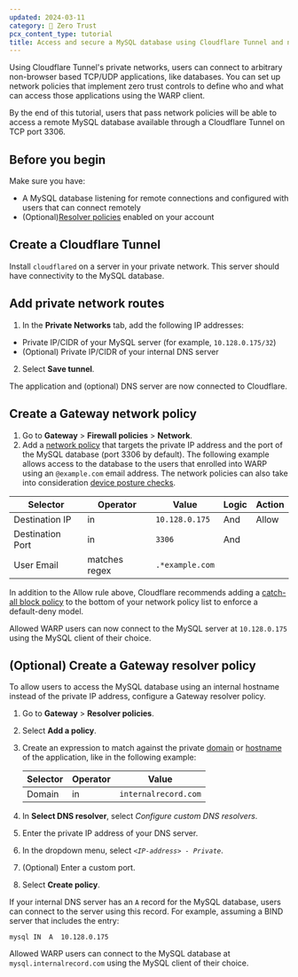 ```yaml
---
updated: 2024-03-11
category: 🔐 Zero Trust
pcx_content_type: tutorial
title: Access and secure a MySQL database using Cloudflare Tunnel and network policies
---
```



Using Cloudflare Tunnel's private networks, users can connect to arbitrary non-browser based TCP/UDP applications, like databases. You can set up network policies that implement zero trust controls to define who and what can access those applications using the WARP client.

By the end of this tutorial, users that pass network policies will be able to access a remote MySQL database available through a Cloudflare Tunnel on TCP port 3306.

## Before you begin

Make sure you have:

- A MySQL database listening for remote connections and configured with users that can connect remotely
- (Optional)[Resolver policies](/cloudflare-one/policies/gateway/resolver-policies/) enabled on your account

## Create a Cloudflare Tunnel

Install `cloudflared` on a server in your private network. This server should have connectivity to the MySQL database.

<Render file="tunnel/create-tunnel" product="cloudflare-one" />

## Add private network routes

1. In the **Private Networks** tab, add the following IP addresses:

- Private IP/CIDR of your MySQL server (for example, `10.128.0.175/32`)
- (Optional) Private IP/CIDR of your internal DNS server

2. Select **Save tunnel**.

The application and (optional) DNS server are now connected to Cloudflare.

## Create a Gateway network policy

1. Go to **Gateway** > **Firewall policies** > **Network**.
2. Add a [network policy](/cloudflare-one/policies/gateway/network-policies/) that targets the private IP address and the port of the MySQL database (port 3306 by default). The following example allows access to the database to the users that enrolled into WARP using an `@example.com` email address. The network policies can also take into consideration [device posture checks](/cloudflare-one/identity/devices/).

| Selector         | Operator      | Value           | Logic | Action |
| ---------------- | ------------- | --------------- | ----- | ------ |
| Destination IP   | in            | `10.128.0.175`  | And   | Allow  |
| Destination Port | in            | `3306`          | And   |        |
| User Email       | matches regex | `.*example.com` |       |        |

In addition to the Allow rule above, Cloudflare recommends adding a [catch-all block policy](/learning-paths/replace-vpn/build-policies/) to the bottom of your network policy list to enforce a default-deny model.

Allowed WARP users can now connect to the MySQL server at `10.128.0.175` using the MySQL client of their choice.

## (Optional) Create a Gateway resolver policy

To allow users to access the MySQL database using an internal hostname instead of the private IP address, configure a Gateway resolver policy.

1. Go to **Gateway** > **Resolver policies**.

2. Select **Add a policy**.

3. Create an expression to match against the private [domain](/cloudflare-one/policies/gateway/resolver-policies/#domain) or [hostname](/cloudflare-one/policies/gateway/resolver-policies/#host) of the application, like in the following example:

   | Selector | Operator | Value                |
   | -------- | -------- | -------------------- |
   | Domain   | in       | `internalrecord.com` |

4. In **Select DNS resolver**, select _Configure custom DNS resolvers_.

5. Enter the private IP address of your DNS server.

6. In the dropdown menu, select _`<IP-address> - Private`_.

7. (Optional) Enter a custom port.

8. Select **Create policy**.

If your internal DNS server has an `A` record for the MySQL database, users can connect to the server using this record. For example, assuming a BIND server that includes the entry:

`mysql IN  A  10.128.0.175`

Allowed WARP users can connect to the MySQL database at `mysql.internalrecord.com` using the MySQL client of their choice.
